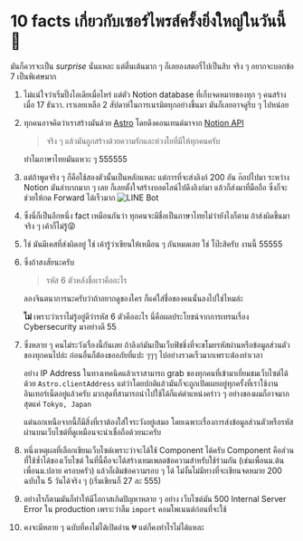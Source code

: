 # 10 facts เกี่ยวกับเซอร์ไพรส์ครั้งยิ่งใหญ่ในวันนี้💖

มันก็ควรจะเป็น _surprise_ นั่นแหละ แต่ตื่นเต้นมาก ๆ ก็เลยลงสตอรี่ไปเป็นสิบ
จริง ๆ อยากจะบอกข้อ 7 เป็นพิเศษมาก

1. ไม่แน่ใจว่าเริ่มปิ๊งไอเดียเมื่อไหร่ แต่ตัว Notion database
   ที่เก็บจดหมายของทุก ๆ คนสร้างเมื่อ 17 ธันวา.
   เราเลยเหลือ 2 สัปดาห์ในการเนรมิตทุกอย่างขึ้นมา มันก็เลยอาจดูรีบ ๆ ไปหน่อย
2. ทุกคนอาจคิดว่าเราสร้างมันด้วย
   [Astro](https://astro.build/) โดยดึงคอนเทนต์มาจาก
   [Notion API](https://developers.notion.com/)

   > จริง ๆ แล้วมันถูกสร้างด้วยความรักและห่วงใยที่มีให้ทุกคนครับ

   ทำไมภาษาไทยมันแหวะ ๆ 555555

3. แต่ถ้าพูดจริง ๆ ก็คือใช้สองตัวนั้นเป็นหลักแหละ แต่การที่จะส่งลิงก์ 200 อัน ก๊อปไปมา
   ระหว่าง Notion มันลำบากมาก ๆ เลย ก็เลยตั้งใจสร้างบอตไลน์ไปดึงลิงก์มา แล้วก็ส่งมาที่มือถือ
   ซึ่งก็จะช่วยให้กด Forward ได้เร็วมาก
   ![LINE Bot](https://s3.us-west-2.amazonaws.com/secure.notion-static.com/8f4fdd7b-b66e-469b-8433-2270ad5924f0/Untitled.png?X-Amz-Algorithm=AWS4-HMAC-SHA256&X-Amz-Content-Sha256=UNSIGNED-PAYLOAD&X-Amz-Credential=AKIAT73L2G45EIPT3X45%2F20230101%2Fus-west-2%2Fs3%2Faws4_request&X-Amz-Date=20230101T040707Z&X-Amz-Expires=86400&X-Amz-Signature=02e06e6f98d43541b530625b9b8f3f6fa19db2bdaca5f23bc3b90613406e5bc4&X-Amz-SignedHeaders=host&response-content-disposition=filename%3D%22Untitled.png%22&x-id=GetObject)
4. ซึ่งนี่ก็เป็นอีกหนึ่ง fact เหมือนกันว่า ทุกคนจะมีชื่อเป็นภาษาไทยไม่ว่ายังไงก็ตาม ถ้าส่งผิดขึ้นมาจริง ๆ เค้าก็ไม่รู้😝
5. ใช่ มันมีเคสที่ส่งผิดอยู่ ใช่ เค้ารู้ว่าเขียนให้เหมือน ๆ กันหมดเลย ใช่ โป๊ะสิครับ งานนี้ 55555
6. ซึ่งถ้าสงสัยนะครับ

   > รหัส 6 ตัวหลังชื่อเราคืออะไร

   ลองจินตนาการนะครับว่าถ้าอยากดูของใคร ก็แค่ใส่ชื่อของคนนั้นลงไปใช่ไหมล่ะ

   **ไม่** เพราะว่าเราไม่รู้อยู่ดีว่ารหัส 6 ตัวคืออะไร นี่คือผลประโยชน์จากการเทรนเรื่อง Cybersecurity มาอย่างดี 55

7. ซึ่งหลาย ๆ คนไม่ระวังเรื่องนี้กันเลย ถ้าลิงก์มันเป็นเว็บฟิชชิ่งที่จะขโมยรหัสผ่านหรือข้อมูลส่วนตัวของทุกคนไปล่ะ
   ก่อนอื่นก็ต้องขออภัยที่แปะ ๆๆๆ ไปอย่างรวดเร็วมากเพราะต้องทำเวลา

   อย่าง IP Address ในทางเทคนิคแล้วเราสามารถ grab ของทุกคนที่เข้ามาเยี่ยมชมเว็บไซต์ได้ด้วย `Astro.clientAddress`
   แต่ว่าโดยปกติแล้วมันก็จะถูกเปิดเผยอยู่ทุกครั้งที่เราใช้งานอินเทอร์เน็ตอยู่แล้วครับ
   มากสุดที่สามารถนำไปใช้ได้ก็แค่ตำแหน่งคร่าว ๆ อย่างของผมก็อาจมากสุดแค่ `Tokyo, Japan`

   แต่นอกเหนือจากนี้ก็มีสิ่งที่เราต้องใส่ใจระวังอยู่เสมอ โดยเฉพาะเรื่องการส่งข้อมูลส่วนตัวหรือรหัสผ่านบนเว็บไซต์ที่ดูเหมือนจะน่าเชื่อถือด้วยนะครับ

8. หนึ่งเหตุผลที่เลือกเขียนเว็บไซต์เพราะว่าจะได้ใช้ Component ได้ครับ
   Component คือส่วนที่ใช้ซ้ำได้ของเว็บไซต์ ในที่นี้คือจะได้สร้างเทมเพลตข้อความสำหรับใช้ร่วมกัน (เช่นเพื่อนม.ต้น เพื่อนม.ปลาย ครอบครัว) แล้วก็เติมข้อความรอบ ๆ ได้
   ไม่งั้นไม่มีทางที่จะเขียนจดหมาย 200 ฉบับใน 5 วันได้จริง ๆ (เริ่มเขียนก็ 27 ละ 555)
9. อย่างไรก็ตามมันก็ทำให้มีโอกาสเกิดปัญหาหลาย ๆ อย่าง เว็บไซต์มัน 500 Internal Server Error ใน production เพราะว่าลืม `import` คอมโพเนนต์ก่อนที่จะใช้
10. คงจะมีหลาย ๆ ฉบับที่คงไม่ได้เปิดอ่าน 💔 แต่ก็คงทำไรไม่ได้แหละ
